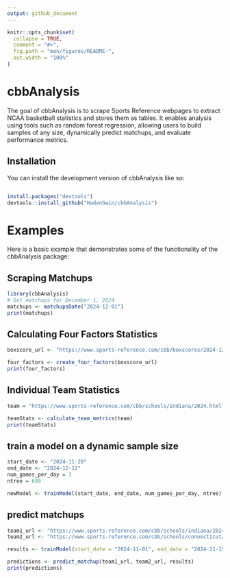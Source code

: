 ```yaml
---
output: github_document
---
```


<!-- README.md is generated from README.Rmd. Please edit that file -->

```r
knitr::opts_chunk$set(
  collapse = TRUE,
  comment = "#>",
  fig.path = "man/figures/README-",
  out.width = "100%"
)
```

# cbbAnalysis

<!-- badges: start -->
<!-- badges: end -->

The goal of cbbAnalysis is to scrape Sports Reference webpages to extract NCAA basketball statistics and stores them as tables. It enables analysis using tools such as random forest regression, allowing users to build samples of any size, dynamically predict matchups, and evaluate performance metrics.

## Installation

You can install the development version of cbbAnalysis like so:

``` r

install.packages("devtools")
devtools::install_github("HadenGwin/cbbAnalysis")

```

# Examples

Here is a basic example that demonstrates some of the functionality of the cbbAnalysis package:

## Scraping Matchups

```r
library(cbbAnalysis)
# Get matchups for December 1, 2024
matchups <- matchupsDate("2024-12-01")
print(matchups)
```

## Calculating Four Factors Statistics

```r
boxscore_url <- "https://www.sports-reference.com/cbb/boxscores/2024-12-02-03-nevada.html"

four_factors <- create_four_factors(boxscore_url)
print(four_factors)
```

## Individual Team Statistics

``` r

team = "https://www.sports-reference.com/cbb/schools/indiana/2024.html"

teamStats <- calculate_team_metrics(team)
print(teamStats)
```

## train a model on a dynamic sample size

``` r
start_date <- "2024-11-28"
end_date <- "2024-12-12"
num_games_per_day = 3
ntree = 699

newModel <- trainModel(start_date, end_date, num_games_per_day, ntree)
```


## predict matchups

``` r
team1_url <- "https://www.sports-reference.com/cbb/schools/indiana/2024.html"
team2_url <- "https://www.sports-reference.com/cbb/schools/connecticut/2024.html"

results <- trainModel(start_date = "2024-11-01", end_date = "2024-11-15", num_games_per_day = 5, ntree = 300)

predictions <- predict_matchup(team1_url, team2_url, results)
print(predictions)
```

